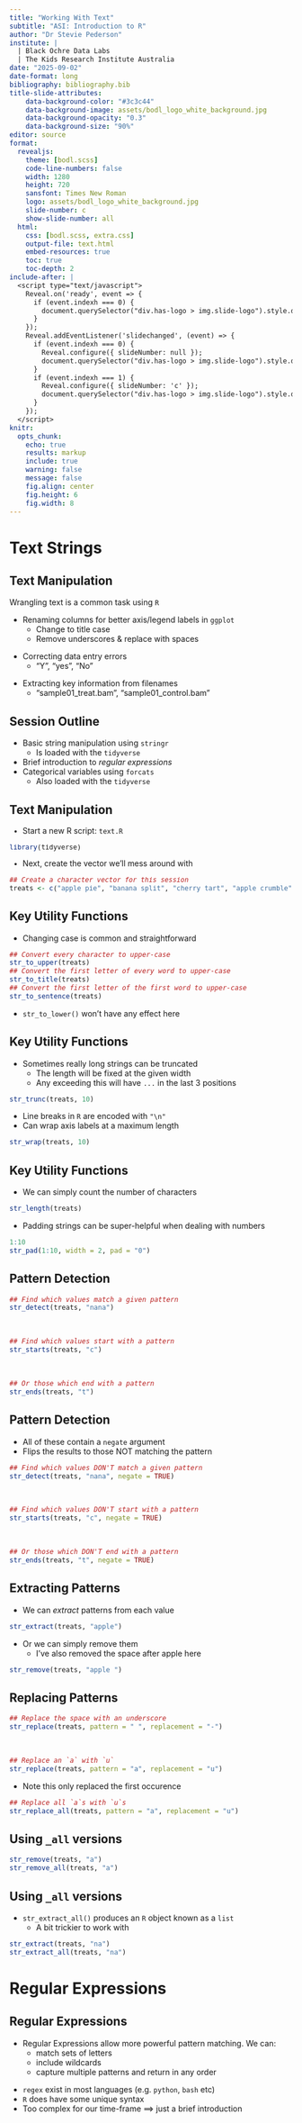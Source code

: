 ```yaml
---
title: "Working With Text"
subtitle: "ASI: Introduction to R"
author: "Dr Stevie Pederson"
institute: |
  | Black Ochre Data Labs
  | The Kids Research Institute Australia
date: "2025-09-02"
date-format: long
bibliography: bibliography.bib
title-slide-attributes:
    data-background-color: "#3c3c44"
    data-background-image: assets/bodl_logo_white_background.jpg
    data-background-opacity: "0.3"
    data-background-size: "90%"
editor: source
format: 
  revealjs:
    theme: [bodl.scss]
    code-line-numbers: false
    width: 1280
    height: 720
    sansfont: Times New Roman
    logo: assets/bodl_logo_white_background.jpg
    slide-number: c
    show-slide-number: all
  html: 
    css: [bodl.scss, extra.css]
    output-file: text.html
    embed-resources: true    
    toc: true
    toc-depth: 2
include-after: |
  <script type="text/javascript">
    Reveal.on('ready', event => {
      if (event.indexh === 0) {
        document.querySelector("div.has-logo > img.slide-logo").style.display = "none";
      }
    });
    Reveal.addEventListener('slidechanged', (event) => {
      if (event.indexh === 0) {
        Reveal.configure({ slideNumber: null });
        document.querySelector("div.has-logo > img.slide-logo").style.display = "none";
      }
      if (event.indexh === 1) { 
        Reveal.configure({ slideNumber: 'c' });
        document.querySelector("div.has-logo > img.slide-logo").style.display = null;
      }
    });
  </script>    
knitr: 
  opts_chunk: 
    echo: true
    results: markup
    include: true
    warning: false
    message: false
    fig.align: center  
    fig.height: 6
    fig.width: 8  
---
```


# Text Strings {background-color="#3c3c44" background-image=https://stringr.tidyverse.org/logo.png background-size="40%" background-opacity="0.5" background-position="75% 30%"}

## Text Manipulation

Wrangling text is a common task using `R`

::: {.fragment}
- Renaming columns for better axis/legend labels in `ggplot`
    + Change to title case
    + Remove underscores & replace with spaces
    
:::

::: {.fragment}
- Correcting data entry errors
    + "Y", "yes", "No"
    
:::

::: {.fragment}
- Extracting key information from filenames
    + "sample01_treat.bam", "sample01_control.bam"
    
:::

## Session Outline

- Basic string manipulation using `stringr`
    + Is loaded with the `tidyverse`
- Brief introduction to *regular expressions*
- Categorical variables using `forcats`
    + Also loaded with the `tidyverse`


## Text Manipulation

::: {style="font-size:99%"}

- Start a new R script: `text.R`

```r
library(tidyverse)
```

- Next, create the vector we'll mess around with

```r
## Create a character vector for this session
treats <- c("apple pie", "banana split", "cherry tart", "apple crumble", "banana bread")
```
 
:::

## Key Utility Functions

- Changing case is common and straightforward

```r
## Convert every character to upper-case
str_to_upper(treats)
## Convert the first letter of every word to upper-case
str_to_title(treats)
## Convert the first letter of the first word to upper-case
str_to_sentence(treats)
```

::: {.fragment}
- `str_to_lower()` won't have any effect here
:::

## Key Utility Functions {.slide-only .unlisted}

- Sometimes really long strings can be truncated
    + The length will be fixed at the given width
    + Any exceeding this will have `...` in the last 3 positions

```r
str_trunc(treats, 10)
```

::: {.fragment}
- Line breaks in `R` are encoded with `"\n"`
- Can wrap axis labels at a maximum length

```r
str_wrap(treats, 10)
```


:::

## Key Utility Functions {.slide-only .unlisted}


- We can simply count the number of characters

```r
str_length(treats)
```


::: {.fragment}


- Padding strings can be super-helpful when dealing with numbers

```r
1:10
str_pad(1:10, width = 2, pad = "0")
```

:::

## Pattern Detection


```r
## Find which values match a given pattern
str_detect(treats, "nana")
```

::: {.fragment}
<br>
```r
## Find which values start with a pattern
str_starts(treats, "c")
```

:::
::: {.fragment}
<br>
```r
## Or those which end with a pattern
str_ends(treats, "t")
```
:::

## Pattern Detection {.slide-only .unlisted}

- All of these contain a `negate` argument
- Flips the results to those NOT matching the pattern


```r
## Find which values DON'T match a given pattern
str_detect(treats, "nana", negate = TRUE)
```

::: {.fragment}
<br>
```r
## Find which values DON'T start with a pattern
str_starts(treats, "c", negate = TRUE)
```

:::
::: {.fragment}
<br>
```r
## Or those which DON'T end with a pattern
str_ends(treats, "t", negate = TRUE)
```

:::

## Extracting Patterns

- We can *extract* patterns from each value

```r
str_extract(treats, "apple")
```

::: {.fragment}

- Or we can simply remove them
    + I've also removed the space after apple here

```r
str_remove(treats, "apple ")
```

:::

## Replacing Patterns

```r
## Replace the space with an underscore
str_replace(treats, pattern = " ", replacement = "-")
```

::: {.fragment}
<br>

```r
## Replace an `a` with `u`
str_replace(treats, pattern = "a", replacement = "u")
```

- Note this only replaced the first occurence

:::
::: {.fragment}

```r
## Replace all `a`s with `u`s
str_replace_all(treats, pattern = "a", replacement = "u")
```

:::

## Using `_all` versions

```r
str_remove(treats, "a")
str_remove_all(treats, "a")
```


## Using `_all` versions {.slide-only .unlisted}

- `str_extract_all()` produces an `R` object known as a `list`
    + A bit trickier to work with
    
```r
str_extract(treats, "na")
str_extract_all(treats, "na")
```
    
# Regular Expressions {background-color="#3c3c44"}

## Regular Expressions

- Regular Expressions allow more powerful pattern matching. We can:
    + match sets of letters
    + include wildcards
    + capture multiple patterns and return in any order

::: {.fragment}
- `regex` exist in most languages (e.g. `python`, `bash` etc)
- `R` does have some unique syntax
- Too complex for our time-frame $\implies$ just a brief introduction
:::





